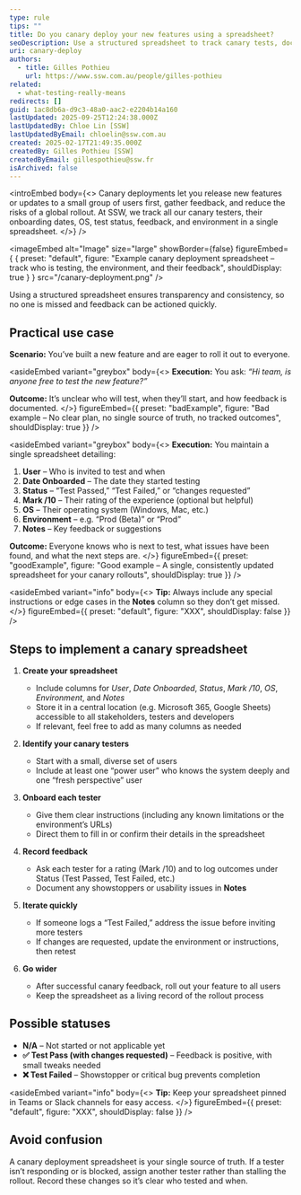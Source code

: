 ```yaml
---
type: rule
tips: ""
title: Do you canary deploy your new features using a spreadsheet?
seoDescription: Use a structured spreadsheet to track canary tests, document user feedback, and ensure a gradual and controlled rollout of new features.
uri: canary-deploy
authors:
  - title: Gilles Pothieu
    url: https://www.ssw.com.au/people/gilles-pothieu
related:
  - what-testing-really-means
redirects: []
guid: 1ac8db6a-d9c3-48a0-aac2-e2204b14a160
lastUpdated: 2025-09-25T12:24:38.000Z
lastUpdatedBy: Chloe Lin [SSW]
lastUpdatedByEmail: chloelin@ssw.com.au
created: 2025-02-17T21:49:35.000Z
createdBy: Gilles Pothieu [SSW]
createdByEmail: gillespothieu@ssw.fr
isArchived: false
---
```


<introEmbed
  body={<>
Canary deployments let you release new features or updates to a small group of users first, gather feedback, and reduce the risks of a global rollout. At SSW, we track all our canary testers, their onboarding dates, OS, test status, feedback, and environment in a single spreadsheet.
  </>}
/>

<imageEmbed
  alt="Image"
  size="large"
  showBorder={false}
  figureEmbed={ {
    preset: "default",
    figure: "Example canary deployment spreadsheet – track who is testing, the environment, and their feedback",
    shouldDisplay: true
  } }
  src="/canary-deployment.png"
/>

Using a structured spreadsheet ensures transparency and consistency, so no one is missed and feedback can be actioned quickly.

## Practical use case

**Scenario:** You’ve built a new feature and are eager to roll it out to everyone.

<asideEmbed
  variant="greybox"
  body={<>
    **Execution:** You ask: _“Hi team, is anyone free to test the new feature?”_

**Outcome:** It’s unclear who will test, when they’ll start, and how feedback is documented.
  </>}
  figureEmbed={{
    preset: "badExample",
    figure: "Bad example – No clear plan, no single source of truth, no tracked outcomes",
    shouldDisplay: true
  }}
/>

<asideEmbed
  variant="greybox"
  body={<>
    **Execution:** You maintain a single spreadsheet detailing:

1. **User** – Who is invited to test and when
2. **Date Onboarded** – The date they started testing
3. **Status** – “Test Passed,” “Test Failed,” or “changes requested”
4. **Mark /10** – Their rating of the experience (optional but helpful)
5. **OS** – Their operating system (Windows, Mac, etc.)
6. **Environment** – e.g. “Prod (Beta)” or “Prod”
7. **Notes** – Key feedback or suggestions

**Outcome:** Everyone knows who is next to test, what issues have been found, and what the next steps are.
  </>}
  figureEmbed={{
    preset: "goodExample",
    figure: "Good example – A single, consistently updated spreadsheet for your canary rollouts",
    shouldDisplay: true
  }}
/>

<asideEmbed
  variant="info"
  body={<>
    **Tip:** Always include any special instructions or edge cases in the **Notes** column so they don’t get missed.
  </>}
  figureEmbed={{
    preset: "default",
    figure: "XXX",
    shouldDisplay: false
  }}
/>

## Steps to implement a canary spreadsheet

1. **Create your spreadsheet**

   * Include columns for _User_, _Date Onboarded_, _Status_, _Mark /10_, _OS_, _Environment_, and _Notes_
   * Store it in a central location (e.g. Microsoft 365, Google Sheets) accessible to all stakeholders, testers and developers
   * If relevant, feel free to add as many columns as needed

2. **Identify your canary testers**

   * Start with a small, diverse set of users
   * Include at least one “power user” who knows the system deeply and one “fresh perspective” user

3. **Onboard each tester**

   * Give them clear instructions (including any known limitations or the environment’s URLs)
   * Direct them to fill in or confirm their details in the spreadsheet

4. **Record feedback**

   * Ask each tester for a rating (Mark /10) and to log outcomes under Status (Test Passed, Test Failed, etc.)
   * Document any showstoppers or usability issues in **Notes**

5. **Iterate quickly**

   * If someone logs a “Test Failed,” address the issue before inviting more testers
   * If changes are requested, update the environment or instructions, then retest

6. **Go wider**

   * After successful canary feedback, roll out your feature to all users
   * Keep the spreadsheet as a living record of the rollout process

## Possible statuses

* **N/A** – Not started or not applicable yet
* **✅ Test Pass (with changes requested)** – Feedback is positive, with small tweaks needed
* **❌ Test Failed** – Showstopper or critical bug prevents completion

<asideEmbed
  variant="info"
  body={<>
    **Tip:** Keep your spreadsheet pinned in Teams or Slack channels for easy access.
  </>}
  figureEmbed={{
    preset: "default",
    figure: "XXX",
    shouldDisplay: false
  }}
/>

## Avoid confusion

A canary deployment spreadsheet is your single source of truth. If a tester isn’t responding or is blocked, assign another tester rather than stalling the rollout. Record these changes so it’s clear who tested and when.
